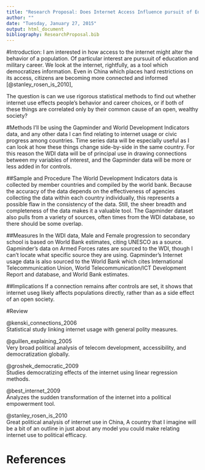 ```yaml
---
title: "Research Proposal: Does Internet Access Influence pursuit of Education and Military Service?"
author: ""
date: "Tuesday, January 27, 2015"
output: html_document
bibliography: ResearchProposal.bib
---
```

#Introduction:
I am interested in how access to the internet might alter the behavior of a population. Of particular interest are pursuuit of education and military career. We look at the internet, rightfully, as a tool which democratizes information. Even in China which places hard restrictions on its access, citizens are becoming more connected and informed [@stanley_rosen_is_2010],

The question is can we use rigorous statistical methods to find out whether internet use effects people's behavior and career choices, or if both of these things are correlated only by their common cause of an open, wealthy society?

#Methods
I'll be using the Gapminder and World Development Indicators data, and any other data I can find relating to internet usage or civic progress among countries. Time series data will be especially useful as I can look at how these things change side-by-side in the same country. For this reason the WDI data will be of principal use in drawing connections between my variables of interest, and the Gapminder data will be more or less added in for controls.

##Sample and Procedure
The World Development Indicators data is collected by member countries and compiled by the world bank. Because the accuracy of the data depends on the effectiveness of agencies collecting the data within each country individually, this represents a possible flaw in the consistency of the data. Still, the sheer breadth and completeness of the data makes it a valuable tool. The Gapminder dataset also pulls from a variety of sources, often times from the WDI database, so there should be some overlap.

##Measures
In the WDI data, Male and Female progression to secondary school is based on World Bank estimates, citing UNESCO as a source. Gapminder's data on Armed Forces rates are sourced to the WDI, though I can't locate what specific source they are using. Gapminder's Internet usage data is also sourced to the World Bank which cites International Telecommunication Union, World Telecommunication/ICT Development Report and database, and World Bank estimates.

##Implications
If a connection remains after controls are set, it shows that internet useg likely affects populations directly, rather than as a side effect of an open society.

#Review

@kenski_connections_2006  
Statistical study linking internet usage with general polity measures.

@guillen_explaining_2005  
Very broad political analysis of telecom development, accessibility, and democratization globally.

@groshek_democratic_2009  
Studies democratizing effects of the internet using linear regression methods.

@best_internet_2009  
Analyzes the sudden transformation of the internet into a political empowerment tool.

@stanley_rosen_is_2010  
Great political analysis of internet use in China, A country that I imagine will be a bit of an outline in just about any model you could make relating internet use to political efficacy.

# References

